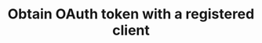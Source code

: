 ---
title: "Obtain OAuth token with a registered client"
openapi: "POST /api/authentication/login"
---